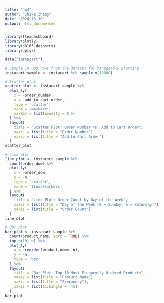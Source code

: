 ```yaml
---
title: "hw4"
author: "Shike Zhang"
date: "2024-10-30"
output: html_documented
---
```


```r
library(flexdashboard)
library(plotly)
library(p8105.datasets)
library(dplyr)

data("instacart") 
```

```r
# Sample 10,000 rows from the dataset for manageable plotting
instacart_sample <- instacart %>% sample_n(10000)

```

```r
# Scatter plot
scatter_plot <- instacart_sample %>%
  plot_ly(
    x = ~order_number,
    y = ~add_to_cart_order,
    type = 'scatter',
    mode = 'markers',
    marker = list(opacity = 0.6)
  ) %>%
  layout(
    title = "Scatter Plot: Order Number vs. Add to Cart Order",
    xaxis = list(title = "Order Number"),
    yaxis = list(title = "Add to Cart Order")
  )
scatter_plot


```
```r
# Line plot
line_plot <- instacart_sample %>%
  count(order_dow) %>%
  plot_ly(
    x = ~order_dow,
    y = ~n,
    type = 'scatter',
    mode = 'lines+markers'
  ) %>%
  layout(
    title = "Line Plot: Order Count by Day of the Week",
    xaxis = list(title = "Day of the Week (0 = Sunday, 6 = Saturday)"),
    yaxis = list(title = "Order Count")
  )
line_plot

```
```r
# Bar plot
bar_plot <- instacart_sample %>%
  count(product_name, sort = TRUE) %>%
  top_n(10, n) %>%
  plot_ly(
    x = ~reorder(product_name, n),
    y = ~n,
    type = 'bar'
  ) %>%
  layout(
    title = "Bar Plot: Top 10 Most Frequently Ordered Products",
    xaxis = list(title = "Product Name"),
    yaxis = list(title = "Frequency"),
    xaxis = list(tickangle = -45)
  )
bar_plot

```


